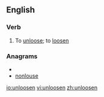 ==English==

===Verb===
{{en-verb|unloosens|unloosening|unloosened}}

# To [[unloose]]; to [[loosen]]

===Anagrams===
* {{alphagram|elnnoosu}}
* [[nonlouse#English|nonlouse]]

[[io:unloosen]]
[[vi:unloosen]]
[[zh:unloosen]]